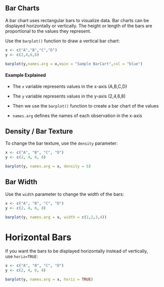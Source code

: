 ## Bar Charts

A bar chart uses rectangular bars to visualize data. Bar charts can be displayed horizontally or vertically. The height or length of the bars are proportional to the values they represent.

Use the `barplot()` function to draw a vertical bar chart:

```r
x <- c("A","B","C","D")
y <- c(2,4,6,8)

barplot(y,names.arg = x,main = "Sample BarCart",col = "blue")
```

#### Example Explained

-   The `x` variable represents values in the x-axis (A,B,C,D)

-   The `y` variable represents values in the y-axis (2,4,6,8)

-   Then we use the `barplot()` function to create a bar chart of the values

-   `names.arg` defines the names of each observation in the x-axis

## Density / Bar Texture

To change the bar texture, use the `density` parameter:

```r
x <- c("A", "B", "C", "D")
y <- c(2, 4, 6, 8)

barplot(y, names.arg = x, density = 5)
```

## Bar Width

Use the `width` parameter to change the width of the bars:

```r
x <- c("A", "B", "C", "D")
y <- c(2, 4, 6, 8)

barplot(y, names.arg = x, width = c(1,2,3,4))
```

# Horizontal Bars

If you want the bars to be displayed horizontally instead of vertically, use `horiz=TRUE`:

```r
x <- c("A", "B", "C", "D")
y <- c(2, 4, 6, 8)

barplot(y, names.arg = x, horiz = TRUE)
```
